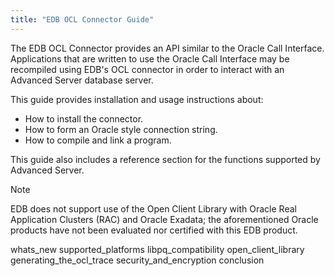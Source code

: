 ```yaml
---
title: "EDB OCL Connector Guide"
---
```




The EDB OCL Connector provides an API similar to the Oracle Call Interface. Applications that are written to use the Oracle Call Interface may be recompiled using EDB's OCL connector in order to interact with an Advanced Server database server.

This guide provides installation and usage instructions about:

-   How to install the connector.
-   How to form an Oracle style connection string.
-   How to compile and link a program.

This guide also includes a reference section for the functions supported by Advanced Server.

<div class="note">

<div class="title">

Note

</div>

EDB does not support use of the Open Client Library with Oracle Real Application Clusters (RAC) and Oracle Exadata; the aforementioned Oracle products have not been evaluated nor certified with this EDB product.

</div>

<div class="toctree" maxdepth="3">

whats\_new supported\_platforms libpq\_compatibility open\_client\_library generating\_the\_ocl\_trace security\_and\_encryption conclusion

</div>
